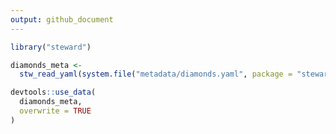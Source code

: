 ```yaml
---
output: github_document
---
```


```r
library("steward")
```

```r
diamonds_meta <- 
  stw_read_yaml(system.file("metadata/diamonds.yaml", package = "steward"))
```

```r
devtools::use_data(
  diamonds_meta, 
  overwrite = TRUE
)
```
